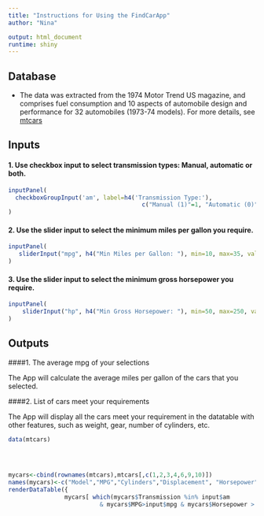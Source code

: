 ```yaml
---
title: "Instructions for Using the FindCarApp"
author: "Nina"

output: html_document
runtime: shiny
---
```


## Database

- The data was extracted from the 1974 Motor Trend US magazine, and comprises fuel consumption and 10 aspects of automobile design and performance for 32 automobiles (1973-74 models). For more details, see [mtcars](https://stat.ethz.ch/R-manual/R-devel/library/datasets/html/mtcars.html)


 
## Inputs 

#### 1. Use checkbox input to select transmission types: Manual, automatic or both.


```r
inputPanel(
  checkboxGroupInput('am', label=h4('Transmission Type:'), 
                                      c("Manual (1)"=1, "Automatic (0)"=0), selected= c(0,1))
)

```

#### 2. Use the slider input to select the minimum miles per gallon you require.
```r
inputPanel(
   sliderInput("mpg", h4("Min Miles per Gallon: "), min=10, max=35, value=10)
)
```
#### 3. Use the slider input to select the minimum gross horsepower you require.
```r
inputPanel(
    sliderInput("hp", h4("Min Gross Horsepower: "), min=50, max=250, value=50) 
)
```


## Outputs

####1. The average mpg of your selections

The App will calculate the average miles per gallon of the cars that you selected.

####2. List of cars meet your requirements

The App will display all the cars meet your requirement in the datatable with other features, such as weight, gear, number of cylinders, etc. 
```r
data(mtcars)


     
        
mycars<-cbind(rownames(mtcars),mtcars[,c(1,2,3,4,6,9,10)])
names(mycars)<-c("Model","MPG","Cylinders","Displacement", "Horsepower","Weight", "Transmission", "Gear")
renderDataTable({
                mycars[ which(mycars$Transmission %in% input$am
                          & mycars$MPG>input$mpg & mycars$Horsepower > input$hp),]})

```

